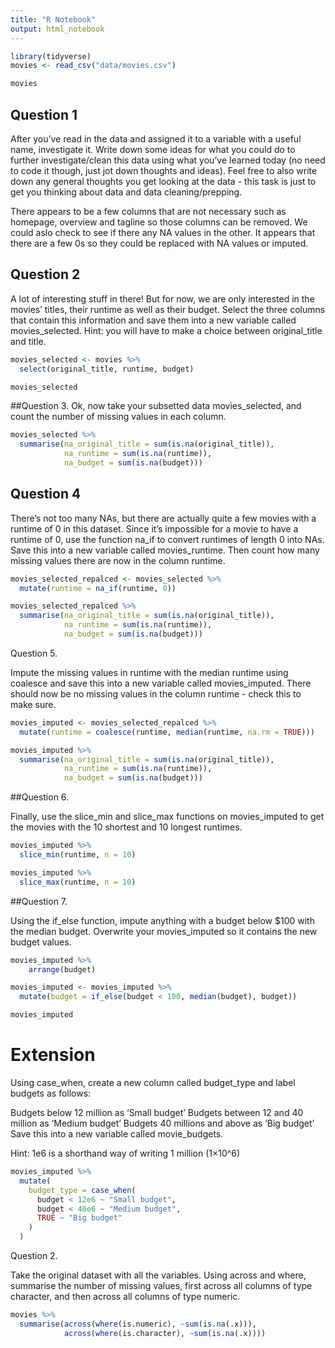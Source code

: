 ```yaml
---
title: "R Notebook"
output: html_notebook
---
```


```r
library(tidyverse)
movies <- read_csv("data/movies.csv")

movies
```

## Question 1

After you’ve read in the data and assigned it to a variable with a useful name, investigate it. Write down some ideas for what you could do to further investigate/clean this data using what you’ve learned today (no need to code it though, just jot down thoughts and ideas). Feel free to also write down any general thoughts you get looking at the data - this task is just to get you thinking about data and data cleaning/prepping.

There appears to be a few columns that are not necessary such as homepage, overview and tagline so those columns can be removed. We could aslo check to see if there any NA values in the other. It appears that there are a few 0s so they could be replaced with NA values or imputed.

## Question 2
A lot of interesting stuff in there! But for now, we are only interested in the movies’ titles, their runtime as well as their budget. Select the three columns that contain this information and save them into a new variable called movies_selected. Hint: you will have to make a choice between original_title and title.

```r
movies_selected <- movies %>% 
  select(original_title, runtime, budget) 

movies_selected
```

##Question 3.
Ok, now take your subsetted data movies_selected, and count the number of missing values in each column.

```r
movies_selected %>% 
  summarise(na_original_title = sum(is.na(original_title)), 
            na_runtime = sum(is.na(runtime)),
            na_budget = sum(is.na(budget)))
```

## Question 4
There’s not too many NAs, but there are actually quite a few movies with a runtime of 0 in this dataset. Since it’s impossible for a movie to have a runtime of 0, use the function na_if to convert runtimes of length 0 into NAs. Save this into a new variable called movies_runtime. Then count how many missing values there are now in the column runtime.

```r
movies_selected_repalced <- movies_selected %>% 
  mutate(runtime = na_if(runtime, 0))

movies_selected_repalced %>% 
  summarise(na_original_title = sum(is.na(original_title)), 
            na_runtime = sum(is.na(runtime)),
            na_budget = sum(is.na(budget)))
```

Question 5.

Impute the missing values in runtime with the median runtime using coalesce and save this into a new variable called movies_imputed. There should now be no missing values in the column runtime - check this to make sure.

```r
movies_imputed <- movies_selected_repalced %>% 
  mutate(runtime = coalesce(runtime, median(runtime, na.rm = TRUE)))

movies_imputed %>% 
  summarise(na_original_title = sum(is.na(original_title)), 
            na_runtime = sum(is.na(runtime)),
            na_budget = sum(is.na(budget)))
```

##Question 6.

Finally, use the slice_min and slice_max functions on movies_imputed to get the movies with the 10 shortest and 10 longest runtimes.
```r
movies_imputed %>% 
  slice_min(runtime, n = 10)
```

```r
movies_imputed %>% 
  slice_max(runtime, n = 10)
```
##Question 7.

Using the if_else function, impute anything with a budget below $100 with the median budget. Overwrite your movies_imputed so it contains the new budget values.

```r
movies_imputed %>% 
    arrange(budget)
```


```r
movies_imputed <- movies_imputed %>% 
  mutate(budget = if_else(budget < 100, median(budget), budget)) 

movies_imputed 

```
# Extension 
Using case_when, create a new column called budget_type and label budgets as follows:

Budgets below 12 million as ‘Small budget’
Budgets between 12 and 40 million as ‘Medium budget’
Budgets 40 millions and above as ‘Big budget’
Save this into a new variable called movie_budgets.

Hint: 1e6 is a shorthand way of writing 1 million (1×10^6)

```r
movies_imputed %>% 
  mutate(
    budget_type = case_when(
      budget < 12e6 ~ "Small budget",
      budget < 40e6 ~ "Medium budget",
      TRUE ~ "Big budget"
    )
  )
```

Question 2.

Take the original dataset with all the variables. Using across and where, summarise the number of missing values, first across all columns of type character, and then across all columns of type numeric.

```r
movies %>% 
  summarise(across(where(is.numeric), ~sum(is.na(.x))),
            across(where(is.character), ~sum(is.na(.x))))
```





